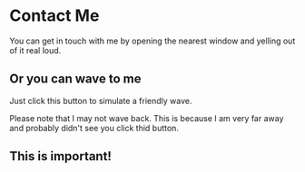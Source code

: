 
# Contact Me

You can get in touch with me by opening the nearest window and yelling out of it real loud.

## Or you can wave to me

Just click this button to simulate a friendly wave.

<Wave />

Please note that I may not wave back. This is because I am very far away and probably didn't see you click thid button.

<div style={{ background: "red" }}>

## This is important!  
 
</div>
